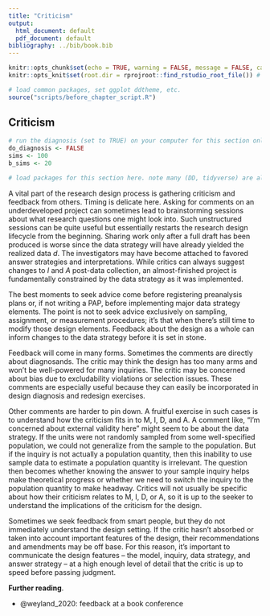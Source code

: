 ```yaml
---
title: "Criticism"
output:
  html_document: default
  pdf_document: default
bibliography: ../bib/book.bib
---
```


<!-- note do_bookdown is set in index.rmd, so we know if you're running just this .Rmd or compiling the book-->
```r
knitr::opts_chunk$set(echo = TRUE, warning = FALSE, message = FALSE, cache = FALSE)
knitr::opts_knit$set(root.dir = rprojroot::find_rstudio_root_file()) # files are all relative to RStudio project home
```

```r
# load common packages, set ggplot ddtheme, etc.
source("scripts/before_chapter_script.R")
```

<!-- start post here, do not edit above -->

## Criticism 

<!-- make sure to rename the section title below -->

```r
# run the diagnosis (set to TRUE) on your computer for this section only before pushing to Github. no diagnosis will ever take place on github.
do_diagnosis <- FALSE
sims <- 100
b_sims <- 20
```

```r
# load packages for this section here. note many (DD, tidyverse) are already available, see scripts/package-list.R
```

A vital part of the research design process is gathering criticism and feedback from others. Timing is delicate here. Asking for comments on an underdeveloped project can sometimes lead to brainstorming sessions about what research questions one might look into. Such unstructured sessions can be quite useful but essentially restarts the research design lifecycle from the beginning. Sharing work only after a full draft has been produced is worse since the data strategy will have already yielded the realized data $d$. The investigators may have become attached to favored answer strategies and interpretations. While critics can always suggest changes to *I* and *A* post-data collection, an almost-finished project is fundamentally constrained by the data strategy as it was implemented.

The best moments to seek advice come before registering preanalysis plans or, if not writing a PAP, before implementing major data strategy elements. The point is not to seek advice exclusively on sampling, assignment, or measurement procedures; it's that when there's still time to modify those design elements. Feedback about the design as a whole can inform changes to the data strategy before it is set in stone.

Feedback will come in many forms. Sometimes the comments are directly about diagnosands. The critic may think the design has too many arms and won't be well-powered for many inquiries. The critic may be concerned about bias due to excludability violations or selection issues. These comments are especially useful because they can easily be incorporated in design diagnosis and redesign exercises.

Other comments are harder to pin down. A fruitful exercise in such cases is to understand how the criticism fits in to M, I, D, and A. A comment like, "I'm concerned about external validity here" might seem to be about the data strategy. If the units were not randomly sampled from some well-specified population, we could not generalize from the sample to the population. But if the inquiry is not actually a population quantity, then this inability to use sample data to estimate a population quantity is irrelevant. The question then becomes whether knowing the answer to your sample inquiry helps make theoretical progress or whether we need to switch the inquiry to the population quantity to make headway. Critics will not usually be specific about how their criticism relates to M, I, D, or A, so it is up to the seeker to understand the implications of the criticism for the design.

Sometimes we seek feedback from smart people, but they do not immediately understand the design setting. If the critic hasn't absorbed or taken into account important features of the design, their recommendations and amendments may be off base. For this reason, it's important to communicate the design features -- the model, inquiry, data strategy, and answer strategy -- at a high enough level of detail that the critic is up to speed before passing judgment. 


**Further reading**.

- @weyland_2020: feedback at a book conference